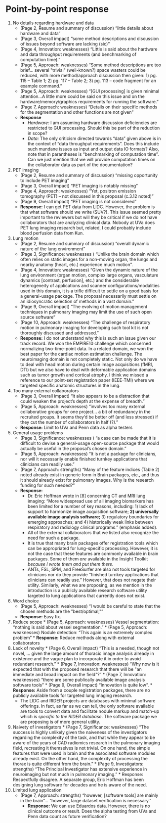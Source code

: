 
# Point-by-point response

1. No details regarding hardware and data
    * (Page 2, Resume and summary of discussion) "little details about hardware and data"
    * (Page 3, Overall impact) "some method descriptions and discussion of issues beyond software are lacking (sic)"
    * (Page 4, Innovation:  weaknesses) "Little is said about the hardware and data throughput requirements (and benchmarking of computation time)."
    * (Page 5, Approach:  weaknesses) "Some method descriptions are too brief... several \"trivial\"
      (well-known?) space wasters could be reduced, with more method/approach discussion then given: 1) pg. 115 – Table 1; 2) pg. 117 – Table 2; 3)
       pg. 113 – code fragment for an example command."
    * (Page 5, Approach:  weaknesses) "[GUI processing] is given minimal attention...A little more could be said on this issue and on the hardware/memory/graphics requirements for running the software."
    * (Page 7, Approach:  weaknesses) "Details on their specific methods for the segmentation and other functions are not given"
    * __Response__
        * _Hardware:_ I am assuming hardware discussion deficiencies are restricted to GUI processing.  Should this be part of the
                      reduction in scope?
        * _Data:_ The only criticism directed towards "data" given above is in the context of "data throughput requirements".
                  Does this include such mundane issues as input and output data IO formats?  Also, note that in parantheses
                  is "benchmarking of computation time".  Can we just mention that we will provide computation times on the
                  collaborator data as part of the documentation?
2. PET imaging
    * (Page 2, Resume and summary of discussion) "missing opportunity to include PET imaging"
    * (Page 3, Overall impact) "PET imaging is notably missing"
    * (Page 4, Approach:  weaknesses) "Yet, positron emission tomography (PET) – not discussed in this proposal (c.3.12 noted)"
    * (Page 9, Overall impact) "PET imaging is not considered "
    * __Response:__  I can get PET data from LIDC.  However, the problem is that what software should we write (SUV?).  This
                 issue seemed pretty important to the reviewers but will they be critical if we do not have collaborators
                 that are analyzing clinical data.  Nobody at UVa does PET lung imaging research but, related, I could
                 probably include blood perfusion data from Kun.
3. Lung motion
    * (Page 2, Resume and summary of discussion) "overall dynamic nature of the lung environment"
    * (Page 3, Significance:  weaknesses ) "Unlike the brain domain which often relies on static images for a non-moving organ, the lungs and nearby anatomy (heart, etc.) experience much motion".
    * (Page 4, Innovation:  weaknesses) "Given the dynamic nature of the lung environment (organ motion, complex large
    organs, vasculature dynamics [contrast, perfusion], etc.) and the considerable heterogeneity
    of applications and scanner configurations/modalities used in this domain, it is a trifle
    difficult to settle on a good basis for a general-usage package. The proposal necessarily must
    settle on an idiosyncratic selection of methods in a vast domain."
    * (Page 9, Overall impact) "The evolving of motion management techniques in pulmonary
    imaging may limit the use of such open source software"
    * (Page 10, Approach:  weaknesses) "The challenge of respiratory motion in pulmonary
    imaging for developing such tool kit is not thoroughly discussed and addressed."
    * __Response:__  I do not understand why this is such an issue given our track record.  We
                 won the EMPIRE10 challenge which concerned normalizing two-time-point data.
                 In a related domain, we won the best paper for the cardiac motion estimation
                 challenge.  The neuroimaging domain is not completely static.  Not only do
                 we have to deal with head motion during certain image acquisitions (fMRI, DTI)
                 but we also have to deal with deformable application domains such as tumor
                 growth and cortical atrophy.  I think we missed a reference to our point-set
                 registration paper (IEEE-TMI) where we targeted specific anatomic structures
                 in the lung.
5. Too many external collaborators
    * (Page 3, Overall impact) "it also appears to be a distraction that could weaken the project’s depth at the expense of breadth."
    * (Page 5, Approach:  weaknesses) "involves too many external collaborative groups for one project...
      a bit of redundancy in the recruited groups. It seems they’d be better off (and less stressed) if
      they cut the number of collaborators in half (?)."
    * __Response:__  Limit to UVa and Penn data as alpha testers
6. General usage problems
    * (Page 3, Significance:  weaknesses ) "a case can be made that it is difficult to devise a general-usage open-source package
      that would actually be useful in the proposal’s chosen domain."
    * (Page 5, Approach:  weaknesses) "It is not a package for clinicians, nor will it
    necessarily enable finished turnkey applications that clinicians can readily use."
    * (Page 7, Approach:  strengths)  "Many of the feature indices (Table 2) noted already
    exist in generic form in Brain packages, etc., and thus it should already exist for
    pulmonary images. Why is the research funding for such needed?"
    * __Response:__
        * Dr. Eric Hoffman wrote in [8] concerning CT and MRI lung imaging:
        "More widespread use of all imaging biomarkers has been limited for a number of key reasons,
        including: 1) lack of support to harmonize image acquisition software; __2) universally available image analysis software;__ 3)
        regulatory boundaries for emerging approaches; and 4) historically weak links between respiratory and radiology clinical programs."
        (emphasis added).
        * All of the external collaborators that we listed also recognize the need for such
        a package.
        * It is true that many brain packages offer registration tools which can be
        appropriated for lung-specific processing.  However, it is not the case that these
        features are commonly available in brain packages.  Some of them _are_ available in
        the Insight Toolkit _because I wrote them and put them there_.
        * ANTs, FSL, SPM, and FreeSurfer are also not tools targeted for clinicians nor do they provide
        "finished turnkey applications that clinicians can readily use."  However, that does
        not negate their utility.  Similarly, what we are proposing, as we mention in the
        introduction is a publicly available research software utility targeted to lung applications that currently
        does not exist.
9.  Word choice
    * (Page 5, Approach:  weaknesses) "I would be careful to state that the chosen methods are the \"best/optimal,\""
    * __Response:__  Easy fix.
10.  Reduce scope
    * (Page 5, Approach:  weaknesses) Vessel segmentation:  "nothing is said about vessel segmentation."
    * (Page 5, Approach:  weaknesses) Nodule detection:  "This again is an extremely complex problem"
    * __Response:__  Reduce methods along with external collaborators
14.  Lack of novelty
    * (Page 6, Overall impact) "This is a needed, though not novel, ... given the large amount
    of thoracic image analysis already in existence and the vague plan to incorporate it in
    order to avoid redundant research."
    * (Page 7, Innovation:  weaknesses) "Why now is it expected that with the proposed
    research that there will be \"an immediate and broad impact on the field\"?"
    * (Page 7, Innovation:  weaknesses) "there are some publically available image analysis
    software tools"
    * (Page 9, Overall impact) "Innovation is quite low".
    * __Response:__  Aside from a couple registration packages, there are no publicly available tools
      for targeted lung imaging research.
        * The LIDC and RIDER projects are databases with minimal software offerings.  In fact,
          as far as we can tell, the only software available are tools to convert data and facilitate
          nodule markup and match-up which is _specific to the RIDER database_.  The software package
          we are proposing is of more general utility.
15.  Naivety of investigators
    * (Page 7, Significance:  weaknesses) "The success is highly unlikely given the naiveness
    of the investigators regarding the complexity of the task, and that while they appear to
    be aware of the years of CAD radiomics research in the pulmonary imaging field, recreating
    it themselves is not trivial. On one hand, the simple features that were used in brain and
    the associated software modules already exist. On the other hand, the complexity of
    processing the thorax is quite different from the brain."
    * (Page 9, Investigators:  strengths) "The Principal Investigator has extensive
    experience in neuroimaging but not much in pulmonary imaging."
    * Response:  Respectfully disagree.  A separate group, Eric Hoffman has been designing lung
      software for decades and he is aware of the need.
16. Limited lung application
    * (Page 7, Approach:  strengths)  "however, [software tools] are mainly in the brain"...
     "however, large dataset verification is necessary."
      * __Response:__  We can use Eduardos data.  However, there is no clinical outcome or result.
      Does the alpha testing from UVa and Penn data count as future verification?
